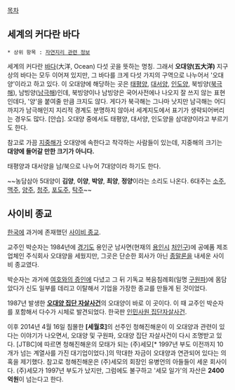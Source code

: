 [[목차]]

== 세계의 커다란 바다 ==
 * 상위 항목 : [[자연지리 관련 정보]]

세계의 커다란 [[바다]](大洋, Ocean) 다섯 곳을 뜻하는 명칭. 그래서 '''오대양(五大洋)'''
지구상의 바다는 모두 이어져 있지만, 그 바다를 크게 다섯 가지의 구역으로 나누어서 '오대양'이라고 하고 있다. 이 오대양에 해당하는 곳은 [[태평양]], [[대서양]], [[인도양]], 북빙양([[북극해]]), 남빙양([[남극해]])인데, 북빙양이나 남빙양은 국어사전에나 나오지 잘 쓰지 않는 표현인데다, '양'을 붙여줄 만큼 크지도 않다. 게다가 북극해는 그나마 낫지만 남극해는 어디까지가 남극해인지 지리적 경계도 분명하지 않아서 세계지도에서 표기가 생략되어버리는 경우도 많다. [안습]. 오대양 중에서도 태평양, 대서양, 인도양을 삼대양이라고 부르기도 한다.

참고로 가끔 [[지중해]]가 오대양에 속한다고 착각하는 사람들이 있는데, 지중해의 크기는 '''대양에 들어갈 만한 크기가 아니다.'''

태평양과 대서양을 남/북으로 나누어 7대양이라 하기도 한다.

~~농담삼아 5대양이 '''김양''', '''이양''', '''박양''', '''최양''', '''정양'''이라는 소리도 나온다. 6대주는 [[소주]], [[맥주]], [[양주]], [[청주]], [[포도주]], [[탁주]]~~

== 사이비 종교 ==
[[한국]]에 과거에 존재했던 [[사이비 종교]].

교주인 박순자는 1984년에 [[경기도]] 용인군 남사면(현재의 [[용인시]] [[처인구]])에 공예품 제조 업체인 주식회사 오대양을 세웠지만, 그곳은 단순한 회사가 아닌 [[종말론]]을 내세운 사이비 종교였다.

박순자는 과거에 [[여호와의 증인]]에 다녔고 그 뒤 기독교 복음침례회(일명 [[구원파]])에 몸담았다가 신도 일부를 데리고 이탈해서 기업을 가장한 종교를 만들게 된 것이었다.

1987년 발생한 '''[[오대양 집단 자살사건]]'''의 오대양이 바로 이 곳이다. 이 때 교주인 박순자를 포함해서 다수가 시체로 발견되었다. 한국판 [[인민사원 집단자살사건]].

이후 2014년 4월 16일 침몰한 '''[세월호]'''의 선주인 청해진해운이 이 오대양과 관련이 있다는 이야기가 나오면서, 오대양 및 구원파, 오대양 집단 자살사건이 다시 조명받고 있다.
[JTBC]에 따르면 청해진해운의 모태가 되는 (주)세모[* 1997년 부도 이전까지 10개가 넘는 계열사를 가진 대기업이었다.]의 막대한 자금이 오대양과 연관되어 있다는 의혹을 제기했다.
참고로 청해진해운은 (주)세모의 회장인 유병언의 아들들이 세운 회사이다. (주)세모가 1997년 부도가 났지만, 그럼에도 불구하고 '세모 일가'의 자산은 '''2400억원'''이 넘는다고 한다.
